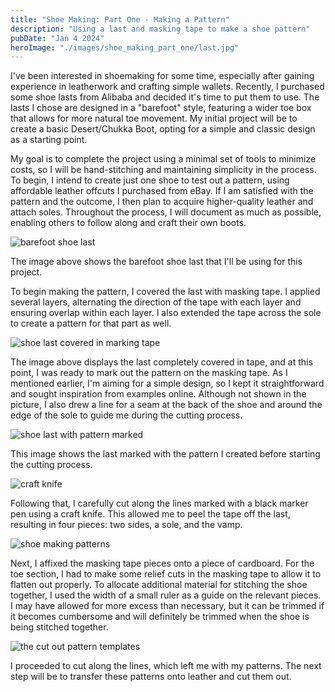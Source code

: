 ```yaml
---
title: "Shoe Making: Part One - Making a Pattern"
description: "Using a last and masking tape to make a shoe pattern"
pubDate: "Jan 4 2024"
heroImage: "./images/shoe_making_part_one/last.jpg"
---
```


I've been interested in shoemaking for some time, especially after gaining experience in leatherwork and crafting simple wallets.
Recently, I purchased some shoe lasts from Alibaba and decided it's time to put them to use.
The lasts I chose are designed in a "barefoot" style, featuring a wider toe box that allows for more natural toe movement.
My initial project will be to create a basic Desert/Chukka Boot, opting for a simple and classic design as a starting point.

My goal is to complete the project using a minimal set of tools to minimize costs, so I will be hand-stitching and maintaining simplicity in the process.
To begin, I intend to create just one shoe to test out a pattern, using affordable leather offcuts I purchased from eBay.
If I am satisfied with the pattern and the outcome, I then plan to acquire higher-quality leather and attach soles.
Throughout the process, I will document as much as possible, enabling others to follow along and craft their own boots.


<Image src={lastImage} format="webp" alt="barefoot shoe last" width={640} />

The image above shows the barefoot shoe last that I'll be using for this project.

To begin making the pattern, I covered the last with masking tape. I applied several layers, alternating the direction of the tape with each layer and ensuring overlap within each layer.
I also extended the tape across the sole to create a pattern for that part as well.

<Image
  src={tapedImage}
  format="webp"
  alt="shoe last covered in marking tape"
  width={640}
/>

The image above displays the last completely covered in tape, and at this point, I was ready to mark out the pattern on the masking tape.
As I mentioned earlier, I'm aiming for a simple design, so I kept it straightforward and sought inspiration from examples online.
Although not shown in the picture, I also drew a line for a seam at the back of the shoe and around the edge of the sole to guide me during the cutting process.

<Image
  src={markedImage}
  format="webp"
  alt="shoe last with pattern marked"
  width={640}
/>

This image shows the last marked with the pattern I created before starting the cutting process.

<Image src={knife} format="webp" alt="craft knife" width={640} />

Following that, I carefully cut along the lines marked with a black marker pen using a craft knife. This allowed me to peel the tape off the last, resulting in four pieces: two sides, a sole, and the vamp.

<Image src={patterns} format="webp" alt="shoe making patterns" width={640} />

Next, I affixed the masking tape pieces onto a piece of cardboard. For the toe section, I had to make some relief cuts in the masking tape to allow it to flatten out properly.
To allocate additional material for stitching the shoe together, I used the width of a small ruler as a guide on the relevant pieces.
I may have allowed for more excess than necessary, but it can be trimmed if it becomes cumbersome and will definitely be trimmed when the shoe is being stitched together.

<Image
  src={cutoutPatterns}
  format="webp"
  alt="the cut out pattern templates"
  width={640}
/>

I proceeded to cut along the lines, which left me with my patterns. The next step will be to transfer these patterns onto leather and cut them out.
